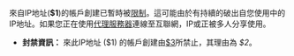 來自IP地址('''$1''')的帳戶創建已暫時被[[Wikipedia:封禁方針|限制]]。這可能由於有持續的破出自您使用中的IP地址。如果您正在使用[[代理服務器|代理服務器]]連線至互聯網，IP或正被多人分享使用。
*'''封禁資訊：''' 來此IP地址 ($1) 的帳戶創建由[[User:$3|$3]]所禁止，其理由為 ''<nowiki>$2</nowiki>''。